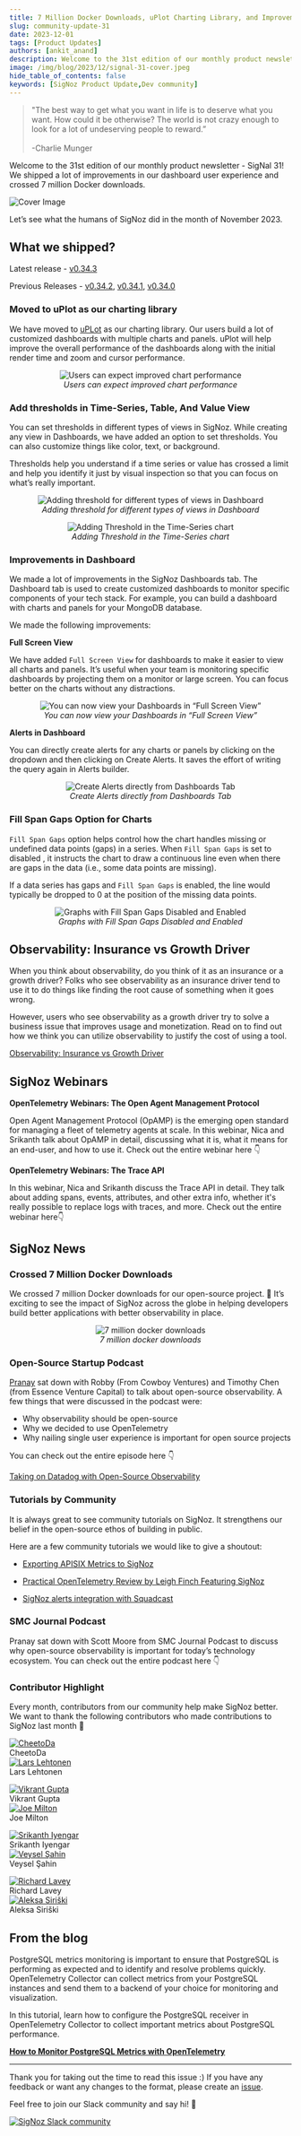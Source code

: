 ```yaml
---
title: 7 Million Docker Downloads, uPlot Charting Library, and Improvements in Dashboard - SigNal 31
slug: community-update-31
date: 2023-12-01
tags: [Product Updates]
authors: [ankit_anand]
description: Welcome to the 31st edition of our monthly product newsletter - SigNal 31! We shipped a lot of improvements in our dashboard user experience and crossed 7 million...
image: /img/blog/2023/12/signal-31-cover.jpeg
hide_table_of_contents: false
keywords: [SigNoz Product Update,Dev community]
---
```




<head>
  <link rel="canonical" href="https://signoz.io/blog/community-update-31/"/>
</head>

> "The best way to get what you want in life is to deserve what you want. How could it be otherwise? The world is not crazy enough to look for a lot of undeserving people to reward.” <br></br>
> -Charlie Munger

Welcome to the 31st edition of our monthly product newsletter - SigNal 31! We shipped a lot of improvements in our dashboard user experience and crossed 7 million Docker downloads.



![Cover Image](/img/blog/2023/12/signal-31-cover.webp)

Let’s see what the humans of SigNoz did in the month of November 2023.

## What we shipped?

Latest release - <a href = "https://github.com/ezeslucky/monitrix.git/signoz/releases/tag/v0.34.3" rel="noopener noreferrer nofollow" target="_blank" >v0.34.3</a>

Previous Releases - <a href = "https://github.com/ezeslucky/monitrix.git/signoz/releases/tag/v0.34.2" rel="noopener noreferrer nofollow" target="_blank" >v0.34.2</a>, <a href = "https://github.com/ezeslucky/monitrix.git/signoz/releases/tag/v0.34.1" rel="noopener noreferrer nofollow" target="_blank" >v0.34.1</a>, <a href = "https://github.com/ezeslucky/monitrix.git/signoz/releases/tag/v0.34.0" rel="noopener noreferrer nofollow" target="_blank" >v0.34.0</a>

### Moved to uPlot as our charting library

We have moved to <a href = "https://github.com/leeoniya/uPlot" rel="noopener noreferrer nofollow" target="_blank" >uPLot</a> as our charting library. Our users build a lot of customized dashboards with multiple charts and panels. uPlot will help improve the overall performance of the dashboards along with the initial render time and zoom and cursor performance.

<figure data-zoomable align='center'>
    <img className="box-shadowed-image" src="/img/blog/2023/12/signal31_improved_charts.webp" alt="Users can expect improved chart performance"/>
    <figcaption><i>Users can expect improved chart performance</i></figcaption>
</figure>


### Add thresholds in Time-Series, Table, And Value View

You can set thresholds in different types of views in SigNoz. While creating any view in Dashboards, we have added an option to set thresholds. You can also customize things like color, text, or background.

Thresholds help you understand if a time series or value has crossed a limit and help you identify it just by visual inspection so that you can focus on what’s really important.

<figure data-zoomable align='center'>
    <img className="box-shadowed-image" src="/img/blog/2023/12/signal31_threshold.webp" alt="Adding threshold for different types of views in Dashboard"/>
    <figcaption><i>Adding threshold for different types of views in Dashboard</i></figcaption>
</figure>


<figure data-zoomable align='center'>
    <img className="box-shadowed-image" src="/img/blog/2023/12/signal31_threshold_time_series.webp" alt="Adding Threshold in the Time-Series chart"/>
    <figcaption><i>Adding Threshold in the Time-Series chart</i></figcaption>
</figure>


### Improvements in Dashboard

We made a lot of improvements in the SigNoz Dashboards tab. The Dashboard tab is used to create customized dashboards to monitor specific components of your tech stack. For example, you can build a dashboard with charts and panels for your MongoDB database.

We made the following improvements:

**Full Screen View**

We have added `Full Screen View` for dashboards to make it easier to view all charts and panels. It’s useful when your team is monitoring specific dashboards by projecting them on a monitor or large screen. You can focus better on the charts without any distractions.

<figure data-zoomable align='center'>
    <img className="box-shadowed-image" src="/img/blog/2023/12/signal31_full_screen.webp" alt="You can now view your Dashboards in “Full Screen View”"/>
    <figcaption><i>You can now view your Dashboards in “Full Screen View”</i></figcaption>
</figure>


**Alerts in Dashboard**

You can directly create alerts for any charts or panels by clicking on the dropdown and then clicking on Create Alerts. It saves the effort of writing the query again in Alerts builder.

<figure data-zoomable align='center'>
    <img className="box-shadowed-image" src="/img/blog/2023/12/signal31_alerts.webp" alt="Create Alerts directly from Dashboards Tab"/>
    <figcaption><i>Create Alerts directly from Dashboards Tab</i></figcaption>
</figure>


### Fill Span Gaps Option for Charts

`Fill Span Gaps` option helps control how the chart handles missing or undefined data points (gaps) in a series. When `Fill Span Gaps` is set to disabled , it instructs the chart to draw a continuous line even when there are gaps in the data (i.e., some data points are missing).

If a data series has gaps and `Fill Span Gaps` is enabled, the line would typically be dropped to 0 at the position of the missing data points.

<figure data-zoomable align='center'>
    <img className="box-shadowed-image" src="/img/blog/2023/12/signal31_fill_spans.webp" alt="Graphs with Fill Span Gaps Disabled and Enabled"/>
    <figcaption><i>Graphs with Fill Span Gaps Disabled and Enabled</i></figcaption>
</figure>


## Observability: Insurance vs Growth Driver

When you think about observability, do you think of it as an insurance or a growth driver? Folks who see observability as an insurance driver tend to use it to do things like finding the root cause of something when it goes wrong.

However, users who see observability as a growth driver try to solve a business issue that improves usage and monetization. Read on to find out how we think you can utilize observability to justify the cost of using a tool.

[Observability: Insurance vs Growth Driver](https://signoz.io/blog/observability-growth-vs-insurance/)

## SigNoz Webinars

**OpenTelemetry Webinars: The Open Agent Management Protocol**

Open Agent Management Protocol (OpAMP) is the emerging open standard for managing a fleet of telemetry agents at scale. In this webinar, Nica and Srikanth talk about OpAMP in detail, discussing what it is, what it means for an end-user, and how to use it. Check out the entire webinar here 👇



<YouTube id="Givt10eJcy8" mute={false} />



**OpenTelemetry Webinars: The Trace API**

In this webinar, Nica and Srikanth discuss the Trace API in detail. They talk about adding spans, events, attributes, and other extra info, whether it's really possible to replace logs with traces, and more. Check out the entire webinar here👇



<YouTube id="wnmyXAMqoJk" mute={false} />



## SigNoz News

### Crossed 7 Million Docker Downloads

We crossed 7 million Docker downloads for our open-source project. 🥳 It’s exciting to see the impact of SigNoz across the globe in helping developers build better applications with better observability in place.

<figure data-zoomable align='center'>
    <img className="box-shadowed-image" src="/img/blog/2023/12/7-million-docker-downloads.webp" alt="7 million docker downloads"/>
    <figcaption><i>7 million docker downloads</i></figcaption>
</figure>


### Open-Source Startup Podcast

<a href = "https://www.linkedin.com/in/pranay01" rel="noopener noreferrer nofollow" target="_blank" >Pranay</a> sat down with Robby (From Cowboy Ventures) and Timothy Chen (from Essence Venture Capital) to talk about open-source observability. A few things that were discussed in the podcast were:

- Why observability should be open-source
- Why we decided to use OpenTelemetry
- Why nailing single user experience is important for open source projects

You can check out the entire episode here 👇

<a href = "https://podcasters.spotify.com/pod/show/ossstartuppodcast/episodes/E117-Taking-on-Datadog-with-Open-Source-Observability-e2ch56d/a-aaltclb" rel="noopener noreferrer nofollow" target="_blank" >Taking on Datadog with Open-Source Observability</a>

### Tutorials by Community

It is always great to see community tutorials on SigNoz. It strengthens our belief in the open-source ethos of building in public.

Here are a few community tutorials we would like to give a shoutout:

- <a href = "https://navendu.me/posts/apisix-metrics-signoz" rel="noopener noreferrer nofollow" target="_blank" >Exporting APISIX Metrics to SigNoz</a>

- <a href = "https://medium.com/@leigh_93150/practical-open-telemetry-review-d84987ed30e7" rel="noopener noreferrer nofollow" target="_blank" >Practical OpenTelemetry Review by Leigh Finch Featuring SigNoz</a>

- <a href = "https://support.squadcast.com/integrations/alert-source-integrations-native/signoz" rel="noopener noreferrer nofollow" target="_blank" >SigNoz alerts integration with Squadcast</a>

### SMC Journal Podcast

Pranay sat down with Scott Moore from SMC Journal Podcast to discuss why open-source observability is important for today’s technology ecosystem. You can check out the entire podcast here 👇



<YouTube id="YKyaOJqmhVE" mute={false} />



### Contributor Highlight

Every month, contributors from our community help make SigNoz better. We want to thank the following contributors who made contributions to SigNoz last month 🤗

<div class="row">
    <div class="col col--6">
      <div class="avatar">
      <a
         class="avatar__photo-link avatar__photo avatar__photo--lg"
         href="https://github.com/Calm-Rock"
      >
         <img
            alt="CheetoDa"
            src="https://avatars.githubusercontent.com/u/31571545?v=4"
         />
      </a>
      <div class="avatar__intro">
         <div class="avatar__name">CheetoDa</div>
         <small class="avatar__subtitle">
         </small>
      </div>
      </div>
   </div>
    <div class="col col--6">
      <div class="avatar">
      <a
         class="avatar__photo-link avatar__photo avatar__photo--lg"
         href="https://github.com/alrs"
      >
         <img
            alt="Lars Lehtonen"
            src="https://avatars.githubusercontent.com/u/28523?v=4"
         />
      </a>
      <div class="avatar__intro">
         <div class="avatar__name">Lars Lehtonen</div>
         <small class="avatar__subtitle">
         </small>
      </div>
      </div>
   </div>
</div>

<p></p>

<div class="row">
    <div class="col col--6">
      <div class="avatar">
      <a
         class="avatar__photo-link avatar__photo avatar__photo--lg"
         href="https://github.com/vikrantgupta25"
      >
         <img
            alt="Vikrant Gupta"
            src="https://avatars.githubusercontent.com/u/54737045?v=4"
         />
      </a>
      <div class="avatar__intro">
         <div class="avatar__name">Vikrant Gupta</div>
         <small class="avatar__subtitle">
         </small>
      </div>
      </div>
   </div>
    <div class="col col--6">
      <div class="avatar">
      <a
         class="avatar__photo-link avatar__photo avatar__photo--lg"
         href="https://github.com/joemiltonm"
      >
         <img
            alt="Joe Milton"
            src="https://avatars.githubusercontent.com/u/64725924?v=4"
         />
      </a>
      <div class="avatar__intro">
         <div class="avatar__name">Joe Milton</div>
         <small class="avatar__subtitle">
         </small>
      </div>
      </div>
   </div>
</div>

<p></p>

<div class="row">
    <div class="col col--6">
      <div class="avatar">
      <a
         class="avatar__photo-link avatar__photo avatar__photo--lg"
         href="https://github.com/srikanth-iyengar"
      >
         <img
            alt="Srikanth Iyengar"
            src="https://avatars.githubusercontent.com/u/88551109?v=4"
         />
      </a>
      <div class="avatar__intro">
         <div class="avatar__name">Srikanth Iyengar</div>
         <small class="avatar__subtitle">
         </small>
      </div>
      </div>
   </div>
    <div class="col col--6">
      <div class="avatar">
      <a
         class="avatar__photo-link avatar__photo avatar__photo--lg"
         href="https://github.com/veyselsahin"
      >
         <img
            alt="Veysel Şahin"
            src="https://avatars.githubusercontent.com/u/2998379?v=4"
         />
      </a>
      <div class="avatar__intro">
         <div class="avatar__name">Veysel Şahin</div>
         <small class="avatar__subtitle">
         </small>
      </div>
      </div>
   </div>
</div>

<p></p>

<div class="row">
    <div class="col col--6">
      <div class="avatar">
      <a
         class="avatar__photo-link avatar__photo avatar__photo--lg"
         href="https://github.com/rlaveycal"
      >
         <img
            alt="Richard Lavey"
            src="https://avatars.githubusercontent.com/u/6595659?v=4"
         />
      </a>
      <div class="avatar__intro">
         <div class="avatar__name">Richard Lavey</div>
         <small class="avatar__subtitle">
         </small>
      </div>
      </div>
   </div>
    <div class="col col--6">
      <div class="avatar">
      <a
         class="avatar__photo-link avatar__photo avatar__photo--lg"
         href="https://github.com/aleksasiriski"
      >
         <img
            alt="Aleksa Siriški"
            src="https://avatars.githubusercontent.com/u/31509435?v=4"
         />
      </a>
      <div class="avatar__intro">
         <div class="avatar__name">Aleksa Siriški</div>
         <small class="avatar__subtitle">
         </small>
      </div>
      </div>
   </div>
</div>

<p></p>

## From the blog

PostgreSQL metrics monitoring is important to ensure that PostgreSQL is performing as expected and to identify and resolve problems quickly. OpenTelemetry Collector can collect metrics from your PostgreSQL instances and send them to a backend of your choice for monitoring and visualization.

In this tutorial, learn how to configure the PostgreSQL receiver in OpenTelemetry Collector to collect important metrics about PostgreSQL performance.

**[How to Monitor PostgreSQL Metrics with OpenTelemetry](https://signoz.io/blog/opentelemetry-postgresql-metrics-monitoring/)**

---

Thank you for taking out the time to read this issue :) If you have any feedback or want any changes to the format, please create an <a href = "https://github.com/ezeslucky/monitrix.git/signoz/issues" rel="noopener noreferrer nofollow" target="_blank" >issue</a>.

Feel free to join our Slack community and say hi! 👋

[![SigNoz Slack community](/img/blog/common/join_slack_cta.webp)](https://signoz.io/slack)
